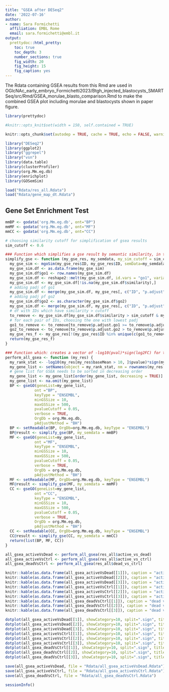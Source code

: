 ```yaml
---
title: "GSEA after DESeq2"
date: '2022-07-16'
author: 
- name: Sara Formichetti
  affiliation: EMBL Rome
  email: sara.formichetti@embl.it
output:
  prettydoc::html_pretty:
    toc: true
    toc_depth: 3
    number_sections: true
    fig_width: 20
    fig_height: 15
    fig_caption: yes
---
```


The Rdata containing GSEA results from this Rmd are used in OGlcNAc_early_embryo_Formichetti2023/Btgh_injected_blastocysts_SMARTSeq/src/Rmd/GSEA_morulae_blasto_comparison.Rmd to make the combined GSEA plot including morulae and blastocysts shown in paper figure. 

```r

library(prettydoc)

```

```r

#knitr::opts_knit$set(width = 150, self.contained = TRUE)

knitr::opts_chunk$set(autodep = TRUE, cache = TRUE, echo = FALSE, warning = FALSE, message = FALSE, results = 'hide', fig.width=12, fig.height=8)

```

```r

library("DESeq2")
library(ggplot2)
library("ggrepel")
library("vsn")
library(data.table)
library(clusterProfiler)
library(org.Mm.eg.db)
library(enrichplot)
library(GOSemSim)

```

```r

load("Rdata/res_all.Rdata")
load("Rdata/gene_map_dt.Rdata")

```

## Gene Set Enrichment Test

```r

mmBP <- godata('org.Mm.eg.db', ont="BP")
mmMF <- godata('org.Mm.eg.db', ont="MF")
mmCC <- godata('org.Mm.eg.db', ont="CC")

```

```r

# choosing similarity cutoff for simplification of gsea results
sim_cutoff <- 0.6

### Function which simplifies a gse result by semantic similarity, in the same way it is done by the clusterProfiler::simplify function (which however only takes gseGO results) 
simplify_gse <- function (my_gse_res, my_semdata, my_sim_cutoff = sim_cutoff) {
  my_gse_sim <- mgoSim(my_gse_res$ID, my_gse_res$ID, semData=my_semdata, measure="Wang", combine=NULL)
  my_gse_sim.df <- as.data.frame(my_gse_sim)
  my_gse_sim.df$go1 <- row.names(my_gse_sim.df)
  my_gse_sim.df <- reshape2::melt(my_gse_sim.df, id.vars = "go1", variable.name = "go2", value.name = "similarity")
  my_gse_sim.df <- my_gse_sim.df[!is.na(my_gse_sim.df$similarity),]
  # adding padj of go1
  my_gse_sim.df <- merge(my_gse_sim.df, my_gse_res[, c("ID", "p.adjust")], by.x="go1", by.y="ID")
  # adding padj pf go2
  my_gse_sim.df$go2 <- as.character(my_gse_sim.df$go2)
  my_gse_sim.df <- merge(my_gse_sim.df, my_gse_res[, c("ID", "p.adjust")], by.x="go2", by.y="ID", suffixes = c(".go1", ".go2"))
  # df with IDs which have similarity > cutoff
  to_remove <- my_gse_sim.df[my_gse_sim.df$similarity > sim_cutoff & my_gse_sim.df$similarity != 1, ]
  # for each pair of IDs, choosing the one with lowest padj  
  go1_to_remove <- to_remove[to_remove$p.adjust.go1 >= to_remove$p.adjust.go2, "go1"]
  go2_to_remove <- to_remove[to_remove$p.adjust.go2 > to_remove$p.adjust.go1, "go2"]
  my_gse_res_f <- my_gse_res[!(my_gse_res$ID %in% unique(c(go1_to_remove, go2_to_remove))), ]
  return(my_gse_res_f)
}

### Function which: creates a vector of -log10(pval)*sign(log2FC) for the DESeq result of a specific comparison, sorted in decreasing order and named with gene ids; uses this vector for Gene Set Enrichment Analysis using package clusterProfiler; simplify the result by semantic similarity
perform_all_gsea <- function (my_res) {
  my_rank_stat <- -log10(my_res[my_res$baseMean > 10, ]$pvalue)*sign(my_res[my_res$baseMean > 10, ]$log2FoldChange)
  my_gene_list <- setNames(object = my_rank_stat, nm = rownames(my_res[my_res$baseMean > 10, ]))
  # gene list for GSEA needs to be sorted in decreasing order
  my_gene_list <- my_gene_list[order(my_gene_list, decreasing = TRUE)]
  my_gene_list <- na.omit(my_gene_list)
  BP <- gseGO(geneList=my_gene_list, 
             ont ="BP", 
             keyType = "ENSEMBL", 
             minGSSize = 10, 
             maxGSSize = 500, 
             pvalueCutoff = 0.05, 
             verbose = TRUE, 
             OrgDb = org.Mm.eg.db, 
             pAdjustMethod = "BH")
  BP <- setReadable(BP, OrgDb=org.Mm.eg.db, keyType = "ENSEMBL")
  BP@result <- simplify_gse(BP, my_semdata = mmBP)
  MF <- gseGO(geneList=my_gene_list, 
             ont ="MF", 
             keyType = "ENSEMBL", 
             minGSSize = 10, 
             maxGSSize = 500, 
             pvalueCutoff = 0.05, 
             verbose = TRUE, 
             OrgDb = org.Mm.eg.db, 
             pAdjustMethod = "BH")
  MF <- setReadable(MF, OrgDb=org.Mm.eg.db, keyType = "ENSEMBL")
  MF@result <- simplify_gse(MF, my_semdata = mmMF)
  CC <- gseGO(geneList=my_gene_list, 
             ont ="CC", 
             keyType = "ENSEMBL", 
             minGSSize = 10, 
             maxGSSize = 500, 
             pvalueCutoff = 0.05, 
             verbose = TRUE, 
             OrgDb = org.Mm.eg.db, 
             pAdjustMethod = "BH")
  CC <- setReadable(CC, OrgDb=org.Mm.eg.db, keyType = "ENSEMBL")
  CC@result <- simplify_gse(CC, my_semdata = mmCC)
  return(list(BP, MF, CC))
}

all_gsea_activeVsDead <- perform_all_gsea(res_all$active_vs_dead)
all_gsea_activeVsCtrl <- perform_all_gsea(res_all$active_vs_ctrl)
all_gsea_deadVsCtrl <- perform_all_gsea(res_all$dead_vs_ctrl)

```

```r

knitr::kable(as.data.frame(all_gsea_activeVsDead[[1]]), caption = "active vs dead - Biological Process GO")
knitr::kable(as.data.frame(all_gsea_activeVsDead[[2]]), caption = "active vs dead - Molecular Function GO")
knitr::kable(as.data.frame(all_gsea_activeVsDead[[3]]), caption = "active vs dead - Cellular Component GO")
knitr::kable(as.data.frame(all_gsea_activeVsCtrl[[1]]), caption = "active vs ctrl - Biological Process GO")
knitr::kable(as.data.frame(all_gsea_activeVsCtrl[[2]]), caption = "active vs ctrl - Molecular Function GO")
knitr::kable(as.data.frame(all_gsea_activeVsCtrl[[3]]), caption = "active vs ctrl - Cellular Component GO")
knitr::kable(as.data.frame(all_gsea_deadVsCtrl[[1]]), caption = "dead vs ctrl - Biological Process GO")
knitr::kable(as.data.frame(all_gsea_deadVsCtrl[[2]]), caption = "dead vs ctrl - Molecular Function GO")
knitr::kable(as.data.frame(all_gsea_deadVsCtrl[[3]]), caption = "dead vs ctrl - Cellular Component GO")

```

```r

dotplot(all_gsea_activeVsDead[[1]], showCategory=10, split=".sign", title = "active vs dead - BP GO", font.size = 10) + facet_grid(.~.sign)
dotplot(all_gsea_activeVsDead[[2]], showCategory=10, split=".sign", title = "active vs dead - MF GO", font.size = 10) + facet_grid(.~.sign)
dotplot(all_gsea_activeVsDead[[3]], showCategory=10, split=".sign", title = "active vs dead - CC GO", font.size = 10) + facet_grid(.~.sign)
dotplot(all_gsea_activeVsCtrl[[1]], showCategory=10, split=".sign", title = "active vs ctrl - BP GO", font.size = 10) + facet_grid(.~.sign)
dotplot(all_gsea_activeVsCtrl[[2]], showCategory=10, split=".sign", title = "active vs ctrl - MF GO", font.size = 10) + facet_grid(.~.sign)
dotplot(all_gsea_activeVsCtrl[[3]], showCategory=10, split=".sign", title = "active vs ctrl - CC GO", font.size = 10) + facet_grid(.~.sign)
dotplot(all_gsea_deadVsCtrl[[1]], showCategory=10, split=".sign", title = "dead vs ctrl - BP GO", font.size = 10) + facet_grid(.~.sign)
dotplot(all_gsea_deadVsCtrl[[2]], showCategory=10, split=".sign", title = "dead vs ctrl - MF GO", font.size = 10) + facet_grid(.~.sign)
dotplot(all_gsea_deadVsCtrl[[3]], showCategory=10, split=".sign", title = "dead vs ctrl - CC GO", font.size = 10) + facet_grid(.~.sign)

```

```r

save(all_gsea_activeVsDead, file = "Rdata/all_gsea_activeVsDead.Rdata")
save(all_gsea_activeVsCtrl, file = "Rdata/all_gsea_activeVsCtrl.Rdata")
save(all_gsea_deadVsCtrl, file = "Rdata/all_gsea_deadVsCtrl.Rdata")

```

```r

sessionInfo()

```